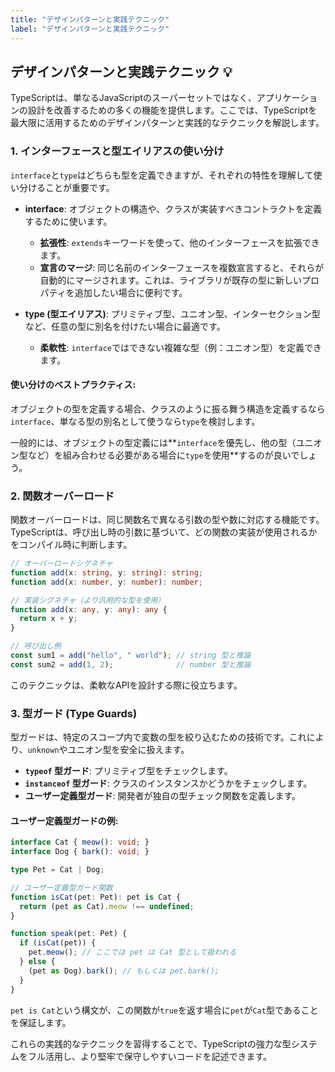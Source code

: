 ```yaml
---
title: "デザインパターンと実践テクニック"
label: "デザインパターンと実践テクニック"
---
```


## デザインパターンと実践テクニック 💡

TypeScriptは、単なるJavaScriptのスーパーセットではなく、アプリケーションの設計を改善するための多くの機能を提供します。ここでは、TypeScriptを最大限に活用するためのデザインパターンと実践的なテクニックを解説します。

### 1. インターフェースと型エイリアスの使い分け

`interface`と`type`はどちらも型を定義できますが、それぞれの特性を理解して使い分けることが重要です。

- **interface**: オブジェクトの構造や、クラスが実装すべきコントラクトを定義するために使います。
  - **拡張性**: `extends`キーワードを使って、他のインターフェースを拡張できます。
  - **宣言のマージ**: 同じ名前のインターフェースを複数宣言すると、それらが自動的にマージされます。これは、ライブラリが既存の型に新しいプロパティを追加したい場合に便利です。

- **type (型エイリアス)**: プリミティブ型、ユニオン型、インターセクション型など、任意の型に別名を付けたい場合に最適です。
  - **柔軟性**: `interface`ではできない複雑な型（例：ユニオン型）を定義できます。

#### 使い分けのベストプラクティス:

オブジェクトの型を定義する場合、クラスのように振る舞う構造を定義するなら`interface`、単なる型の別名として使うなら`type`を検討します。

一般的には、オブジェクトの型定義には**`interface`を優先し、他の型（ユニオン型など）を組み合わせる必要がある場合に`type`を使用**するのが良いでしょう。

### 2. 関数オーバーロード

関数オーバーロードは、同じ関数名で異なる引数の型や数に対応する機能です。TypeScriptは、呼び出し時の引数に基づいて、どの関数の実装が使用されるかをコンパイル時に判断します。

```typescript
// オーバーロードシグネチャ
function add(x: string, y: string): string;
function add(x: number, y: number): number;

// 実装シグネチャ（より汎用的な型を使用）
function add(x: any, y: any): any {
  return x + y;
}

// 呼び出し例
const sum1 = add("hello", " world"); // string 型と推論
const sum2 = add(1, 2);              // number 型と推論
```

このテクニックは、柔軟なAPIを設計する際に役立ちます。

### 3. 型ガード (Type Guards)

型ガードは、特定のスコープ内で変数の型を絞り込むための技術です。これにより、`unknown`やユニオン型を安全に扱えます。

- **`typeof` 型ガード**: プリミティブ型をチェックします。
- **`instanceof` 型ガード**: クラスのインスタンスかどうかをチェックします。
- **ユーザー定義型ガード**: 開発者が独自の型チェック関数を定義します。

#### ユーザー定義型ガードの例:

```typescript
interface Cat { meow(): void; }
interface Dog { bark(): void; }

type Pet = Cat | Dog;

// ユーザー定義型ガード関数
function isCat(pet: Pet): pet is Cat {
  return (pet as Cat).meow !== undefined;
}

function speak(pet: Pet) {
  if (isCat(pet)) {
    pet.meow(); // ここでは pet は Cat 型として扱われる
  } else {
    (pet as Dog).bark(); // もしくは pet.bark();
  }
}
```

`pet is Cat`という構文が、この関数が`true`を返す場合に`pet`が`Cat`型であることを保証します。

これらの実践的なテクニックを習得することで、TypeScriptの強力な型システムをフル活用し、より堅牢で保守しやすいコードを記述できます。